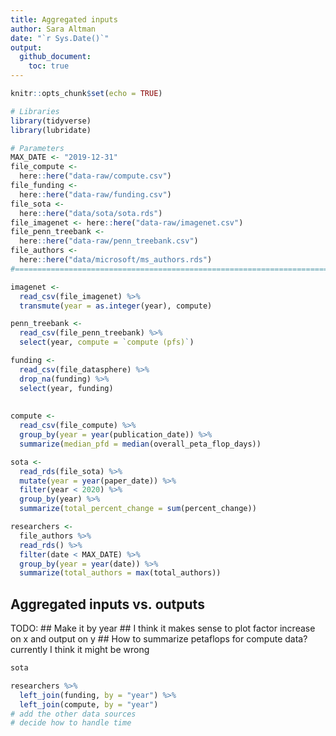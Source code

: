 ```yaml
---
title: Aggregated inputs
author: Sara Altman
date: "`r Sys.Date()`"
output: 
  github_document:
    toc: true
---
```


```r
knitr::opts_chunk$set(echo = TRUE)
```

```r
# Libraries
library(tidyverse)
library(lubridate)

# Parameters
MAX_DATE <- "2019-12-31"
file_compute <-  
  here::here("data-raw/compute.csv")
file_funding <-
  here::here("data-raw/funding.csv")
file_sota <- 
  here::here("data/sota/sota.rds")
file_imagenet <- here::here("data-raw/imagenet.csv")
file_penn_treebank <-  
  here::here("data-raw/penn_treebank.csv")
file_authors <-       
  here::here("data/microsoft/ms_authors.rds")
#===============================================================================

imagenet <- 
  read_csv(file_imagenet) %>% 
  transmute(year = as.integer(year), compute)

penn_treebank <-
  read_csv(file_penn_treebank) %>% 
  select(year, compute = `compute (pfs)`)

funding <- 
  read_csv(file_datasphere) %>% 
  drop_na(funding) %>% 
  select(year, funding)
  
  
compute <- 
  read_csv(file_compute) %>% 
  group_by(year = year(publication_date)) %>% 
  summarize(median_pfd = median(overall_peta_flop_days))

sota <- 
  read_rds(file_sota) %>% 
  mutate(year = year(paper_date)) %>% 
  filter(year < 2020) %>% 
  group_by(year) %>% 
  summarize(total_percent_change = sum(percent_change)) 

researchers <-
  file_authors %>% 
  read_rds() %>% 
  filter(date < MAX_DATE) %>% 
  group_by(year = year(date)) %>% 
  summarize(total_authors = max(total_authors))
```

## Aggregated inputs vs. outputs

TODO: 
## Make it by year
## I think it makes sense to plot factor increase on x and output on y
## How to summarize petaflops for compute data? currently I think it might be wrong


```r
sota
```

```r
researchers %>% 
  left_join(funding, by = "year") %>% 
  left_join(compute, by = "year") 
# add the other data sources
# decide how to handle time
```

